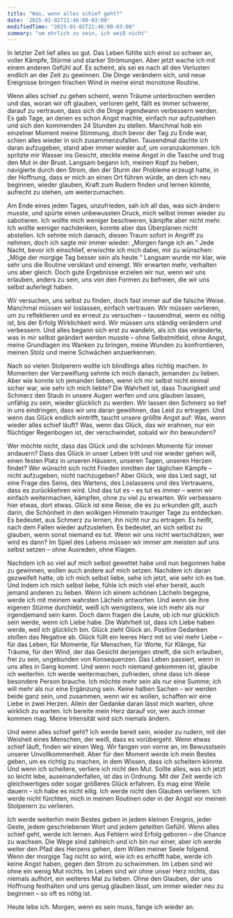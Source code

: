 ```yaml
---
title: "Was, wenn alles schief geht?"
date: '2025-01-02T21:46:00-03:00'
modifiedTime: "2025-01-02T21:46:00-03:00"
summary: "um ehrlich zu sein, ich weiß nicht"
---
```


In letzter Zeit lief alles so gut. Das Leben fühlte sich einst so schwer an, voller Kämpfe, Stürme und starker Strömungen. Aber jetzt wache ich mit einem anderen Gefühl auf. Es scheint, als sei es nach all den Verlusten endlich an der Zeit zu gewinnen. Die Dinge verändern sich, und neue Ereignisse bringen frischen Wind in meine einst monotone Routine.

Wenn alles schief zu gehen scheint, wenn Träume unterbrochen werden und das, woran wir oft glauben, verloren geht, fällt es immer schwerer, darauf zu vertrauen, dass sich die Dinge irgendwann verbessern werden. Es gab Tage, an denen es schon Angst machte, einfach nur aufzustehen und sich den kommenden 24 Stunden zu stellen. Manchmal hob ein einzelner Moment meine Stimmung, doch bevor der Tag zu Ende war, schien alles wieder in sich zusammenzufallen. Tausendmal dachte ich daran aufzugeben, stand aber immer wieder auf, um voranzukommen. Ich spritzte mir Wasser ins Gesicht, steckte meine Angst in die Tasche und trug den Mut in der Brust. Langsam begann ich, meinen Kopf zu heben, navigierte durch den Strom, den der Sturm der Probleme erzeugt hatte, in der Hoffnung, dass er mich an einen Ort führen würde, an dem ich neu beginnen, wieder glauben, Kraft zum Rudern finden und lernen könnte, aufrecht zu stehen, um weiterzumachen.

Am Ende eines jeden Tages, unzufrieden, sah ich all das, was sich ändern musste, und spürte einen unbewussten Druck, mich selbst immer wieder zu sabotieren. Ich wollte mich weniger beschweren, kämpfte aber nicht mehr. Ich wollte weniger nachdenken, konnte aber das Überplanen nicht abstellen. Ich sehnte mich danach, diesen Traum sofort in Angriff zu nehmen, doch ich sagte mir immer wieder: „Morgen fange ich an.“ Jede Nacht, bevor ich einschlief, erwischte ich mich dabei, mir zu wünschen: „Möge der morgige Tag besser sein als heute.“ Langsam wurde mir klar, wie sehr uns die Routine versklavt und einengt. Wir erwarten mehr, verhalten uns aber gleich. Doch gute Ergebnisse erzielen wir nur, wenn wir uns erlauben, anders zu sein, uns von den Formen zu befreien, die wir uns selbst auferlegt haben.

Wir versuchen, uns selbst zu finden, doch fast immer auf die falsche Weise. Manchmal müssen wir loslassen, einfach vertrauen. Wir müssen verlieren, um zu reflektieren und es erneut zu versuchen – tausendmal, wenn es nötig ist, bis der Erfolg Wirklichkeit wird. Wir müssen uns ständig verändern und verbessern. Und alles begann sich erst zu wandeln, als ich das veränderte, was in mir selbst geändert werden musste – ohne Selbstmitleid, ohne Angst, meine Grundlagen ins Wanken zu bringen, meine Wunden zu konfrontieren, meinen Stolz und meine Schwächen anzuerkennen.

Nach so vielen Stolperern wollte ich blindlings alles richtig machen. In Momenten der Verzweiflung sehnte ich mich danach, jemanden zu lieben. Aber wie konnte ich jemanden lieben, wenn ich mir selbst nicht einmal sicher war, wie sehr ich mich liebte? Die Wahrheit ist, dass Traurigkeit und Schmerz den Staub in unsere Augen werfen und uns glauben lassen, unfähig zu sein, wieder glücklich zu werden. Wir lassen den Schmerz so tief in uns eindringen, dass wir uns daran gewöhnen, das Leid zu ertragen. Und wenn das Glück endlich eintrifft, taucht unsere größte Angst auf: Was, wenn wieder alles schief läuft? Was, wenn das Glück, das wir erahnen, nur ein flüchtiger Regenbogen ist, der verschwindet, sobald wir ihn bewundern?

Wer möchte nicht, dass das Glück und die schönen Momente für immer andauern? Dass das Glück in unser Leben tritt und nie wieder gehen will, einen festen Platz in unseren Häusern, unseren Tagen, unseren Herzen findet? Wer wünscht sich nicht Frieden inmitten der täglichen Kämpfe – nicht aufzugeben, nicht nachzugeben? Aber Glück, wie das Lied sagt, ist eine Frage des Seins, des Wartens, des Loslassens und des Vertrauens, dass es zurückkehren wird. Und das tut es – es tut es immer – wenn wir einfach weitermachen, kämpfen, ohne zu viel zu erwarten. Wir verbessern hier etwas, dort etwas. Glück ist eine Reise, die es zu erkunden gilt, auch darin, die Schönheit in den wolkigen Himmeln trauriger Tage zu entdecken. Es bedeutet, aus Schmerz zu lernen, ihn nicht nur zu ertragen. Es heißt, nach dem Fallen wieder aufzustehen. Es bedeutet, an sich selbst zu glauben, wenn sonst niemand es tut. Wenn wir uns nicht wertschätzen, wer wird es dann? Im Spiel des Lebens müssen wir immer am meisten auf uns selbst setzen – ohne Ausreden, ohne Klagen.

Nachdem ich so viel auf mich selbst gewettet habe und nun begonnen habe zu gewinnen, wollen auch andere auf mich setzen. Nachdem ich daran gezweifelt hatte, ob ich mich selbst liebe, sehe ich jetzt, wie sehr ich es tue. Und indem ich mich selbst liebe, fühle ich mich viel eher bereit, auch jemand anderen zu lieben. Wenn ich einem schönen Lächeln begegne, werde ich mit meinem wahrsten Lächeln antworten. Und wenn sie ihre eigenen Stürme durchlebt, weiß ich wenigstens, wie ich mehr als nur irgendjemand sein kann. Doch dann fragen die Leute, ob ich nur glücklich sein werde, wenn ich Liebe habe. Die Wahrheit ist, dass ich Liebe haben werde, weil ich glücklich bin. Glück zieht Glück an. Positive Gedanken stoßen das Negative ab. Glück füllt ein leeres Herz mit so viel mehr Liebe – für das Leben, für Momente, für Menschen, für Worte, für Klänge, für Träume, für den Wind, der das Gesicht derjenigen streift, die sich erlauben, frei zu sein, ungebunden von Konsequenzen. Das Leben passiert, wenn in uns alles in Gang kommt. Und wenn noch niemand gekommen ist, glaube ich weiterhin. Ich werde weitermachen, zufrieden, ohne dass ich diese besondere Person brauche. Ich möchte mehr sein als nur eine Summe; ich will mehr als nur eine Ergänzung sein. Keine halben Sachen – wir werden beide ganz sein, und zusammen, wenn wir es wollen, schaffen wir eine Liebe in zwei Herzen. Allein der Gedanke daran lässt mich warten, ohne wirklich zu warten. Ich bereite mein Herz darauf vor, wer auch immer kommen mag. Meine Intensität wird sich niemals ändern.

Und wenn alles schief geht? Ich werde bereit sein, wieder zu rudern, mit der Weisheit eines Menschen, der weiß, dass es vorübergeht. Wenn etwas schief läuft, finden wir einen Weg. Wir fangen von vorne an, im Bewusstsein unserer Unvollkommenheit. Aber für den Moment werde ich mein Bestes geben, um es richtig zu machen, in dem Wissen, dass ich scheitern könnte. Und wenn ich scheitere, verliere ich nicht den Mut. Sollte alles, was ich jetzt so leicht lebe, auseinanderfallen, ist das in Ordnung. Mit der Zeit werde ich gleichwertiges oder sogar größeres Glück erfahren. Es mag eine Weile dauern – ich habe es nicht eilig. Ich werde nicht den Glauben verlieren. Ich werde nicht fürchten, mich in meinen Routinen oder in der Angst vor meinen Stolperern zu verlieren.

Ich werde weiterhin mein Bestes geben in jedem kleinen Ereignis, jeder Geste, jedem geschriebenen Wort und jedem geteilten Gefühl. Wenn alles schief geht, werde ich lernen. Aus Fehlern wird Erfolg geboren – die Chance zu wachsen. Die Wege sind zahlreich und ich bin nur einer, aber ich werde weiter den Pfad des Herzens gehen, dem Willen meiner Seele folgend. Wenn der morgige Tag nicht so wird, wie ich es erhofft habe, werde ich keine Angst haben, gegen den Strom zu schwimmen. Im Leben sind wir ohne ein wenig Mut nichts. Im Leben sind wir ohne unser Herz nichts, das niemals aufhört, ein weiteres Mal zu lieben. Ohne den Glauben, der uns Hoffnung festhalten und uns genug glauben lässt, um immer wieder neu zu beginnen – so oft es nötig ist.

Heute lebe ich. Morgen, wenn es sein muss, fange ich wieder an.

